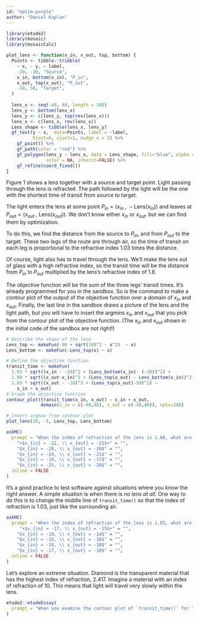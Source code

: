 ```yaml
---
id: "optim-purple"
author: "Daniel Kaplan"
---
```


```r
library(etude2)
library(mosaic)
library(mosaicCalc)
```

```r
plot_lens <- function(x_in, x_out, top, bottom) {
  Points <- tibble::tribble(
    ~ x, ~ y, ~ label,
    -20, -30, "Source",
    x_in, bottom(x_in), "P_in",
    x_out, top(x_out), "P_out",
    -10, 50, "Target",
  )
  
  lens_x <- seq(-40, 40, length = 100)
  lens_y <- bottom(lens_x)
  lens_y <- c(lens_y, top(rev(lens_x)))
  lens_x <- c(lens_x, rev(lens_x))
  Lens_shape <- tibble(lens_x, lens_y)
  gf_text(y ~ x,  data=Points, label = ~label, 
          hjust=0, vjust=1, nudge_x = 3) %>%
    gf_point() %>%
    gf_path(color = "red") %>%
    gf_polygon(lens_y ~ lens_x, data = Lens_shape, fill="blue", alpha = .2,
               color = NA, inherit=FALSE) %>%
    gf_refine(coord_fixed())
}

```



Figure 1 shows a lens together with a source and target point. Light passing through the lens is refracted. The path followed by the light will be the one with the shortest time of transit from source to target.


The light enters the lens at some point $P_{in} = (x_{in}\ , \ -\mbox{Lens}(x_{in}))$ and leaves at $P_{out} = (x_{out}\ ,\  \mbox{Lens}(x_{out}))$. We don't know either $x_{in}$ or $x_{out}$. but we can find them by optimization.

To do this, we find the distance from the source to $P_{in}$, and from $P_{out}$ to the target. These two legs of the route are through air, so the time of transit on each leg is proportional to the refractive index 1.03 times the distance.

Of course, light also has to travel through the lens. We'll make the lens out of glass with a high refractive index, so the transit time will be the distance from $P_{in}$ to $P_{out}$ multiplied by the lens's refractive index of 1.8. 

The objective function will be the sum of the three legs' transit times. It's already programmed for you in the sandbox. So is the command to make a contour plot of the output of the objective function over a domain of $x_{in}$ and $x_{out}$. Finally, the last line in the sandbox draws a picture of the lens and the light path, but you will have to insert the argmins $x_{in}$ and $x_{out}$ that you pick from the contour plot of the objective function. (The $x_{in}$ and $x_{out}$ shown in the initial code of the sandbox are not right!)

```r
# Describe the shape of the lens
Lens_top <- makeFun(-90 + sqrt(100^2 - x^2)  ~ x)
Lens_bottom <- makeFun(-Lens_top(x) ~ x)

# Define the objective function
transit_time <- makeFun(
  1.03 * sqrt((x_in - -20)^2 + (Lens_bottom(x_in)- (-30))^2) +
  1.80 * sqrt((x_out-x_in)^2 + (Lens_top(x_out) - Lens_bottom(x_in))^2) + 
  1.03 * sqrt((x_out - -10)^2 + (Lens_top(x_out)-50)^2) ~
    x_in + x_out)
# Graph the objective function
contour_plot(transit_time(x_in, x_out) ~ x_in + x_out, 
             domain(x_in = c(-40,40), x_out = c(-40,40)), npts=200)

# Insert argmax from contour plot
plot_lens(10, -5, Lens_top, Lens_bottom)
```



```r
askMC(
  prompt = "When the index of refraction of the lens is 1.80, what are the optimal values for $x_{in}$ and $x_{out}$? (Choose the best answer.)",
    "+$x_{in} = -22, \\ x_{out} = -21$+" = "",
    "$x_{in} = -26, \\ x_{out} = -20$" = "",
    "$x_{in} = -24, \\ x_{out} = -21$" = "",
    "$x_{in} = -18, \\ x_{out} = -17$" = "",
    "$x_{in} = -25, \\ x_{out} = -20$" = "", 
  inline = FALSE
)
```

It's a good practice to test software against situations where you know the right answer. A simple situation is when there is *no lens at all*. One way to do this is to change the middle line of `transit_time()` so that the index of refraction is 1.03, just like the surrounding air.

```r
askMC(
  prompt = "When the index of refraction of the lens is 1.03, what are the optimal values for $x_{in}$ and $x_{out}$? (Choose the best answer.)",
     "+$x_{in} = -17, \\ x_{out} = -15$+" = "",
    "$x_{in} = -18, \\ x_{out} = -14$" = "",
    "$x_{in} = -16, \\ x_{out} = -16$" = "",
    "$x_{in} = -18, \\ x_{out} = -18$" = "",
    "$x_{in} = -17, \\ x_{out} = -18$" = "", 
  inline = FALSE
)
```

Let's explore an extreme situation. Diamond is the transparent material that has the highest index of refraction, 2.417. Imagine a material with an index of refraction of 10. This means that light will travel very slowly within the lens. 


```r
etude2::etudeEssay(
  prompt = "When you examine the contour plot of `transit_time()` for this high index of refraction, there will be two, widely separated local minima. Explain briefly which part of the lens these two minima correspond to. Hint: High index means slow speed of light. Sometimes it's worthwhile to go out of your way to avoid slowdowns."
)
```
